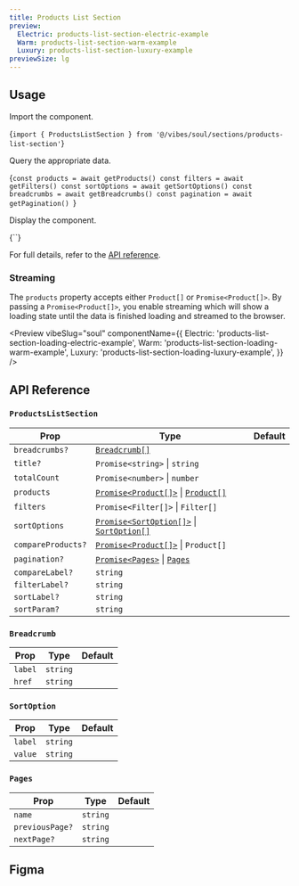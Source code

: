 ```yaml
---
title: Products List Section
preview:
  Electric: products-list-section-electric-example
  Warm: products-list-section-warm-example
  Luxury: products-list-section-luxury-example
previewSize: lg
---
```


## Usage

Import the component.

<CodeBlock lang="bash">{`import { ProductsListSection } from '@/vibes/soul/sections/products-list-section'`}</CodeBlock>

Query the appropriate data.

<CodeBlock lang="bash">{`const products = await getProducts()
const filters = await getFilters()
const sortOptions = await getSortOptions()
const breadcrumbs = await getBreadcrumbs()
const pagination = await getPagination()
`}</CodeBlock>

Display the component.

<CodeBlock lang="bash">
  {`<ProductsListSection
    title="Plants"
    breadcrumbs={breadcrumbs}
    products={products}
    totalCount={products.length}
    filters={filters}
    sortOptions={sortOptions}
    pagination={pagination}
/>`}
</CodeBlock>

For full details, refer to the [API reference](#api-reference).

### Streaming

The `products` property accepts either `Product[]` or `Promise<Product[]>`. By passing a `Promise<Product[]>`, you enable streaming which will show a loading state until the data is finished loading and streamed to the browser.

<Preview
  vibeSlug="soul"
  componentName={{
    Electric: 'products-list-section-loading-electric-example',
    Warm: 'products-list-section-loading-warm-example',
    Luxury: 'products-list-section-loading-luxury-example',
  }}
/>

## API Reference

### `ProductsListSection`

| Prop               | Type                                                                                                      | Default |
| ------------------ | --------------------------------------------------------------------------------------------------------- | ------- |
| `breadcrumbs?`     | [`Breadcrumb[]`](#breadcrumb)                                                                             |         |
| `title?`           | `Promise<string>` \| `string`                                                                             |         |
| `totalCount`       | `Promise<number>` \| `number`                                                                             |         |
| `products`         | [`Promise<Product[]>`](/docs/soul/product-card#product) \| [`Product[]`](/docs/soul/product-card#product) |         |
| `filters`          | `Promise<Filter[]>` \| `Filter[]`                                                                         |         |
| `sortOptions`      | [`Promise<SortOption[]>`](#sortoption) \| [`SortOption[]`](#sortoption)                                   |         |
| `compareProducts?` | [`Promise<Product[]>`](#product) \| `Product[]`                                                           |         |
| `pagination?`      | [`Promise<Pages>`](#pages) \| [`Pages`](#pages)                                                           |         |
| `compareLabel?`    | `string`                                                                                                  |         |
| `filterLabel?`     | `string`                                                                                                  |         |
| `sortLabel?`       | `string`                                                                                                  |         |
| `sortParam?`       | `string`                                                                                                  |         |

### `Breadcrumb`

| Prop    | Type     | Default |
| ------- | -------- | ------- |
| `label` | `string` |         |
| `href`  | `string` |         |

### `SortOption`

| Prop    | Type     | Default |
| ------- | -------- | ------- |
| `label` | `string` |         |
| `value` | `string` |         |

### `Pages`

| Prop            | Type     | Default |
| --------------- | -------- | ------- |
| `name`          | `string` |         |
| `previousPage?` | `string` |         |
| `nextPage?`     | `string` |         |

## Figma

<Figma url="https://www.figma.com/design/kgCf8OkDCe90wBSKNNqueL/Soul-Vibe?node-id=1720-21795&t=RzBeIql49iCnmSMw-4" />
